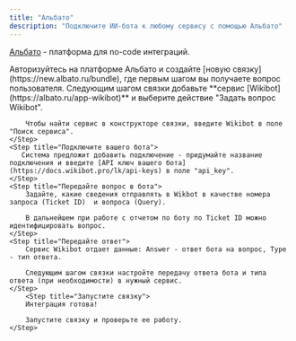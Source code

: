 ```yaml
---
title: "Альбато"
description: "Подключите ИИ-бота к любому сервису с помощью Альбато"
---
```

[Альбато](https://albato.ru/) - платформа для no-code интеграций.

<Steps>
    <Step title="Создайте связку в Альбато">
        Авторизуйтесь на платформе Альбато и создайте [новую связку](https://new.albato.ru/bundle), где первым шагом вы получаете вопрос пользователя.
    </Step>
    <Step title="Добавьте сервис Wikibot">
        Следующим шагом связки добавьте **сервис [Wikibot](https://albato.ru/app-wikibot)** и выберите действие "Задать вопрос Wikibot".
        
        Чтобы найти сервис в конструкторе связки, введите Wikibot в поле "Поиск сервиса".
    </Step>
    <Step title="Подключите вашего бота">
       Система предложит добавить подключение - придумайте название подключения и введите [API ключ вашего бота](https://docs.wikibot.pro/lk/api-keys) в поле "api_key".
    </Step>
    <Step title="Передайте вопрос в бота">
        Задайте, какие сведения отправлять в Wikbot в качестве номера запроса (Ticket ID)  и вопроса (Query).
        
        В дальнейшем при работе с отчетом по боту по Ticket ID можно идентифицировать вопрос.
    </Step>
    <Step title="Передайте ответ">
        Сервис Wikibot отдает данные: Answer - ответ бота на вопрос, Type - тип ответа. 

        Следующим шагом связки настройте передачу ответа бота и типа ответа (при необходимости) в нужный сервис.
    </Step>
        <Step title="Запустите связку">
        Интеграция готова!

        Запустите связку и проверьте ее работу.
    </Step>
</Steps>
